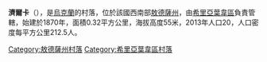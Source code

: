 {{coord|47|24|48|N|30|22|27|E|scale:30000|display=title}}

'''濟爾卡'''（{{lang-uk|Зірка}}），是[[烏克蘭|烏克蘭]]的村落，位於該國西南部[[敖德薩州|敖德薩州]]，由[[希里亞葉韋區|希里亞葉韋區]]負責管轄，始建於1870年，面積0.32平方公里，海拔高度55米，2013年人口20，人口密度每平方公里212.5人。

{{DEFAULTSORT:Зірка}}
[[Category:敖德薩州村落|Category:敖德薩州村落]]
[[Category:希里亞葉韋區村落|Category:希里亞葉韋區村落]]


{{Odessa-geo-stub}}